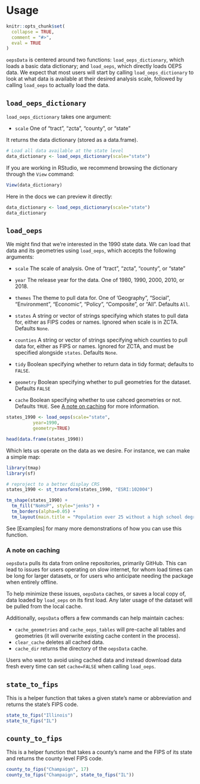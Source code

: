 # Usage

```r
knitr::opts_chunk$set(
  collapse = TRUE,
  comment = "#>",
  eval = TRUE
)
```

`oepsData` is centered around two functions: `load_oeps_dictionary`, which loads a basic data dictionary; and `load_oeps`, which directly loads OEPS data. We expect that most users will start by calling `load_oeps_dictionary` to look at what data is available at their desired analysis scale, followed by calling `load_oeps` to actually load the data.

## `load_oeps_dictionary`

`load_oeps_dictionary` takes one argument:

- `scale` One of "tract", "zcta", "county", or "state"

It returns the data dictionary (stored as a data.frame).

```r
# Load all data available at the state level
data_dictionary <- load_oeps_dictionary(scale="state")
```

If you are working in RStudio, we recommend browsing the dictionary through the `View` command:

```r
View(data_dictionary)
```

Here in the docs we can preview it directly:

```r
data_dictionary <- load_oeps_dictionary(scale="state")
data_dictionary
```

## `load_oeps`

We might find that we're interested in the 1990 state data. We can load that data and its geometries using `load_oeps`, which accepts the following arguments:

- `scale` The scale of analysis. One of "tract", "zcta", "county", or "state"

- `year` The release year for the data. One of 1980, 1990, 2000, 2010, or 2018. 

- `themes`  The theme to pull data for. One of 'Geography", "Social", "Environment", "Economic", "Policy", "Composite", or "All". Defaults `All`.

- `states`  A string or vector of strings specifying which states to pull data for, either as FIPS codes or names. Ignored when scale is in ZCTA. Defaults `None`.

- `counties` A string or vector of strings specifying which counties to pull data for, either as FIPS or names. Ignored for ZCTA, and must be specified alongside `states`. Defaults `None`. 

- `tidy` Boolean specifying whether to return data in tidy format; defaults to `FALSE`.

- `geometry` Boolean specifying whether to pull geometries for the dataset. Defaults `FALSE`

- `cache` Boolean specifying whether to use cahced geometries or not. Defaults `TRUE`. See [A note on caching] for more information.

```r

states_1990 <- load_oeps(scale="state", 
          year=1990,
          geometry=TRUE)

head(data.frame(states_1990))
```

Which lets us operate on the data as we desire. For instance, we can make a simple map:

```r
library(tmap)
library(sf)

# reproject to a better display CRS
states_1990 <- st_transform(states_1990, "ESRI:102004")

tm_shape(states_1990) + 
  tm_fill("NoHsP", style="jenks") +
  tm_borders(alpha=0.05) +
  tm_layout(main.title = "Population over 25 without a high school degree")

```

See [Examples] for many more demonstrations of how you can use this function.

### A note on caching

`oepsData` pulls its data from online repositories, primarily GitHub. This can lead to issues for users operating on slow internet, for whom load times can be long for larger datasets, or for users who anticipate needing the package when entirely offline.

To help minimize these issues, `oepsData` caches, or saves a local copy of, data loaded by `load_oeps` on its first load. Any later usage of the dataset will be pulled from the local cache.

Additionally, `oepsData` offers a few commands can help maintain caches:

* `cache_geometries` and `cache_oeps_tables` will pre-cache all tables and geometries (it will overwrite existing cache content in the process).
* `clear_cache` deletes all cached data.
* `cache_dir` returns the directory of the `oepsData` cache.

Users who want to avoid using cached data and instead download data fresh every time can set `cache=FALSE` when calling `load_oeps`. 

## `state_to_fips`

This is a helper function that takes a given state's name or abbreviation and returns the state's FIPS code.

```r
state_to_fips("Illinois")
state_to_fips("IL")
```

## `county_to_fips`

This is a helper function that takes a county's name and the FIPS of its state and returns the county level FIPS code.

```r
county_to_fips("Champaign", 17)
county_to_fips("Champaign", state_to_fips("IL"))
```
